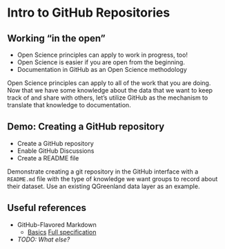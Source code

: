 <!-- vim: set ft=markdown: -->

# Intro to GitHub Repositories

## Working "in the open"

* Open Science principles can apply to work in progress, too!
* Open Science is easier if you are open from the beginning.
* Documentation in GitHub as an Open Science methodology

::: {.notes}
Open Science principles can apply to all of the work that you are doing. Now that we
have some knowledge about the data that we want to keep track of and share with others,
let's utilize GitHub as the mechanism to translate that knowledge to documentation.
:::


## Demo: Creating a GitHub repository

* Create a GitHub repository
* Enable GitHub Discussions
* Create a README file

::: {.notes}
Demonstrate creating a git repository in the GitHub interface with a `README.md` file
with the type of knowledge we want groups to record about their dataset. Use an existing
QGreenland data layer as an example.
:::


## Useful references

* GitHub-Flavored Markdown
    * [Basics](https://docs.github.com/en/get-started/writing-on-github/getting-started-with-writing-and-formatting-on-github/basic-writing-and-formatting-syntax)
      [Full specification](https://github.github.com/gfm/)
* _TODO: What else?_

